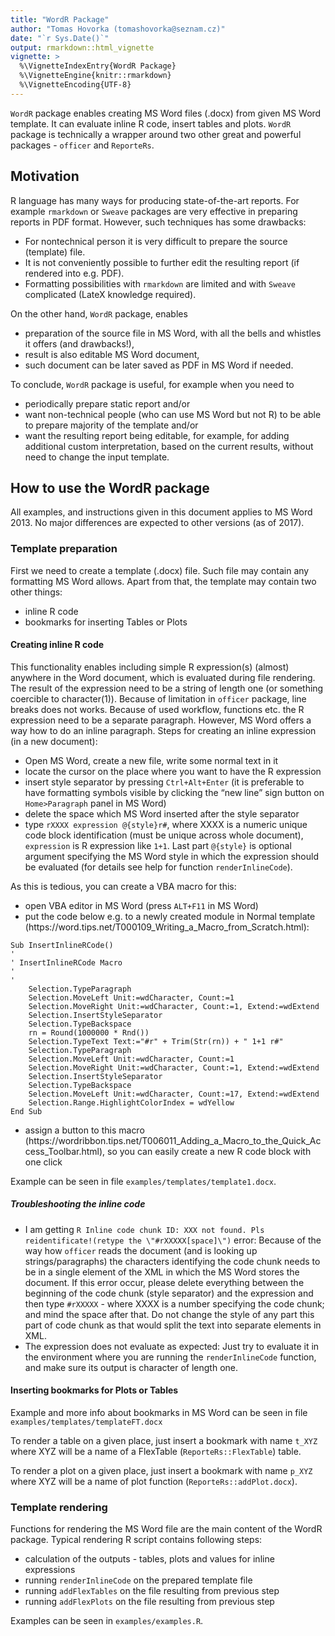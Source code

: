 ---
title: "WordR Package"
author: "Tomas Hovorka (tomashovorka@seznam.cz)"
date: "`r Sys.Date()`"
output: rmarkdown::html_vignette
vignette: >
  %\VignetteIndexEntry{WordR Package}
  %\VignetteEngine{knitr::rmarkdown}
  %\VignetteEncoding{UTF-8}
---

`WordR` package enables creating MS Word files (.docx) from given MS Word template. It can evaluate inline R code, insert tables and plots. `WordR` package is technically a wrapper around two other great and powerful packages - `officer` and `ReporteRs`.

## Motivation

R language has many ways for producing state-of-the-art reports. For example `rmarkdown` or `Sweave` packages are very effective in preparing reports in PDF format. However, such techniques has some drawbacks:

- For nontechnical person it is very difficult to prepare the source (template) file.
- It is not conveniently possible to further edit the resulting report (if rendered into e.g. PDF).
- Formatting possibilities with `rmarkdown` are limited and with `Sweave` complicated (LateX knowledge required).

On the other hand, `WordR` package, enables

- preparation of the source file in MS Word, with all the bells and whistles it offers (and drawbacks!),
- result is also editable MS Word document,
- such document can be later saved as PDF in MS Word if needed.

To conclude, `WordR` package is useful, for example when you need to 

- periodically prepare static report and/or 
- want non-technical people (who can use MS Word but not R) to be able to prepare majority of the template and/or
- want the resulting report being editable, for example, for adding additional custom interpretation, based on the current results, without need to change the input template.

## How to use the WordR package

All examples, and instructions given in this document applies to MS Word 2013. No major differences are expected to other versions (as of 2017).

### Template preparation
First we need to create a template (.docx) file. Such file may contain any formatting MS Word allows. Apart from that, the template may contain two other things:

- inline R code
- bookmarks for inserting Tables or Plots

#### Creating inline R code
This functionality enables including simple R expression(s) (almost) anywhere in the Word document, which is evaluated during file rendering. The result of the expression need to be a string of length one (or something coercible to character(1)). Because of limitation in `officer` package, line breaks does not works. Because of used workflow, functions etc. the R expression need to be a separate paragraph. However, MS Word offers a way how to do an inline paragraph.
Steps for creating an inline expression (in a new document):

- Open MS Word, create a new file, write some normal text in it
- locate the cursor on the place where you want to have the R expression
- insert style separator by pressing `Ctrl+Alt+Enter` (it is preferable to have formatting symbols visible by clicking the "new line" sign button on `Home>Paragraph` panel in MS Word)
- delete the space which MS Word inserted after the style separator
- type `rXXXX expression @{style}r#`, where XXXX is a numeric unique code block identification (must be unique across whole document), `expression` is R expression like `1+1`. Last part `@{style}` is optional argument specifying the MS Word style in which the expression should be evaluated (for details see help for function `renderInlineCode`).

As this is tedious, you can create a VBA macro for this:

- open VBA editor in MS Word (press `ALT+F11` in MS Word)
- put the code below e.g. to a newly created module in Normal template (https://word.tips.net/T000109_Writing_a_Macro_from_Scratch.html):
```
Sub InsertInlineRCode()
'
' InsertInlineRCode Macro
'
'
    Selection.TypeParagraph
    Selection.MoveLeft Unit:=wdCharacter, Count:=1
    Selection.MoveRight Unit:=wdCharacter, Count:=1, Extend:=wdExtend
    Selection.InsertStyleSeparator
    Selection.TypeBackspace
    rn = Round(1000000 * Rnd())
    Selection.TypeText Text:="#r" + Trim(Str(rn)) + " 1+1 r#"
    Selection.TypeParagraph
    Selection.MoveLeft Unit:=wdCharacter, Count:=1
    Selection.MoveRight Unit:=wdCharacter, Count:=1, Extend:=wdExtend
    Selection.InsertStyleSeparator
    Selection.TypeBackspace
    Selection.MoveLeft Unit:=wdCharacter, Count:=17, Extend:=wdExtend
    Selection.Range.HighlightColorIndex = wdYellow
End Sub
```
- assign a button to this macro (https://wordribbon.tips.net/T006011_Adding_a_Macro_to_the_Quick_Access_Toolbar.html), so you can easily create a new R code block with one click

Example can be seen in file `examples/templates/template1.docx`.

##### Troubleshooting the inline code
- I am getting `R Inline code chunk ID: XXX not found. Pls reidentificate!(retype the \"#rXXXXX[space]\")` error: Because of the way how `officer` reads the document (and is looking up strings/paragraphs) the characters identifying the code chunk needs to be in a single element of the XML in which the MS Word stores the document. If this error occur, please delete everything between the beginning of the code chunk (style separator) and the expression and then type `#rXXXXX ` - where XXXX is a number specifying the code chunk; and mind the space after that. Do not change the style of any part this part of code chunk as that would split the text into separate elements in XML.
- The expression does not evaluate as expected: Just try to evaluate it in the environment where you are running the `renderInlineCode` function, and make sure its output is character of length one.

#### Inserting bookmarks for Plots or Tables

Example and more info about bookmarks in MS Word can be seen in file `examples/templates/templateFT.docx`

To render a table on a given place, just insert a bookmark with name `t_XYZ` where XYZ will be a name of a FlexTable (`ReporteRs::FlexTable`) table.


To render a plot on a given place, just insert a bookmark with name `p_XYZ` where XYZ will be a name of plot function (`ReporteRs::addPlot.docx`).



### Template rendering

Functions for rendering the MS Word file are the main content of the WordR package. Typical rendering R script contains following steps:

- calculation of the outputs - tables, plots and values for inline expressions
- running `renderInlineCode` on the prepared template file
- running `addFlexTables` on the file resulting from previous step
- running `addFlexPlots` on the file resulting from previous step

Examples can be seen in `examples/examples.R`.


